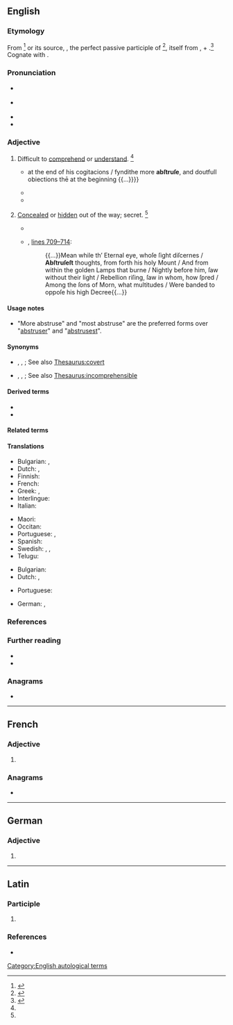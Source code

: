 ==English==

===Etymology===
{{PIE root|en|trewd}}
From {{etyl|fr|en}} {{m|fr|abstrus}}<ref name=SOED>{{R:SOED5|page=10}}</ref> or its source, {{etyl|la|en}} {{m|la|abstrūsus||hidden, concealed}}, the perfect passive participle of {{m|la|abstrūdō||conceal, to push away}}<ref name=WI3>{{R:MW3 1976|page=8}}</ref>, itself from {{m|la|ab}}, {{m|la|abs||away}} + {{m|la|trūdō||thrust, push}}.<ref name=RHD>{{R:RHCD|page=7}}</ref> Cognate with {{etyl|de|en}} {{m|de|abstrus}}.

===Pronunciation===
* {{a|RP}} {{IPA|/əbˈstɹuːs/|lang=en}}
* {{a|GA}} {{IPA|/æbˈstɹus/|/əb-/|lang=en}}
* {{rhymes|uːs|lang=en}}
* {{hyphenation|ab|struse|lang=en}}

===Adjective===
{{en-adj|er|more}}

# Difficult to [[comprehend]] or [[understand]]. {{defdate|First attested in the late 16<sup>th</sup> century.}}<ref name=SOED/>
#: {{syn|en|recondite|obscure|esoteric}}
#* {{quote-book|lang=en|year=1548|author=Bishop John Hooper|title=A Declaration of the Ten Holy Comaundementes of Almygthye God|chapter=Curiosity|page=218|passage={{...}} at the end of his cogitacions / fyndithe more '''abſtruſe''', and doutfull obiections thē at the beginning {{...}}}}
#* {{quote-book|lang=en|year=1748|author=David Hume|chapter=An Enquiry concerning Human Understanding|title=Essays and Treatises on Several Subjects|url=https://books.google.com/books?id=URNIAAAAMAAJ|edition=new|volume=II|location=London|publisher=T. Cadell|year_published=1772|section=section I|page=4|passage=It is certain that the eaſy and obvious philoſophy will always, with the generality of mankind, have the preference above the accurate and '''abſtruſe''' ; and by many will be recommended, not only as more agreeable, but more uſeful than the other.}}
#* {{quote-book|lang=en|year=1854|author=[[w:Henry Hart Milman|Henry Hart Milman]]|chapter=Pelagianism|title=History of Latin Christianity|volume=I|location=London|publisher=John Murray|section=book II|passage=A second rescript followed, commanding all bishops not merely to subscribe to the dominant opinions on these profound and '''abstruse''' topics, but to condemn their authors, Pelagius and Cœlestius, as irreclaimable heretics, and this under pain of deprivation and banishment.}}
# {{lb|en|obsolete}} [[conceal|Concealed]] or [[hidden]] out of the way; secret. {{defdate|Attested from the late 16<sup>th</sup> century until the mid 18<sup>th</sup> century.}}<ref name=SOED/>
#* {{quote-book|lang=en|year=1612|author=[[w:Thomas Shelton (translator)|Thomas Shelton]], transl.|type=translation|by={{w|Miguel de Cervantes}}|title=The History of the Valorous and Wittie Knight-Errant Don-Quixote Of the Mancha|url=https://books.google.com/books?id=dgCNj8Bo1e8C|location=London|publisher={{w|William Stansby}} for [[w:Edward Blount|Ed[ward] Blount]]|section=part 4|chapter=XV|page=500|passage=O who is he that could carrie newes to our olde father, that thou wert but aliue, although thou wert hidden in the moſt '''abſtruſe''' dungeons of Barbarie ; for his riches, my brothers and mine would fetch thee from thence.}}
#* {{RQ:Milton Lost|V}}, [https://archive.org/stream/paradiselostpoem00milt_0#page/n159 lines 709–714]:
#*: {{...}}Mean while th’ Eternal eye, whoſe ſight diſcernes / '''Abſtruſeſt''' thoughts, from forth his holy Mount / And from within the golden Lamps that burne / Nightly before him, ſaw without their light / Rebellion riſing, ſaw in whom, how ſpred / Among the ſons of Morn, what multitudes / Were banded to oppoſe his high Decree{{...}}

====Usage notes====
* "More abstruse" and "most abstruse" are the preferred forms over "[[abstruser]]" and "[[abstrusest]]".

====Synonyms====
* {{sense|concealed}} {{l|en|clandestine}}, {{l|en|secret}}, {{l|en|surreptitious}}; See also [[Thesaurus:covert]]
* {{sense|difficult to comprehend}} {{l|en|esoteric}}, {{l|en|obscure}}, {{l|en|recondite}}; See also [[Thesaurus:incomprehensible]]

====Derived terms====
* {{l|en|abstrusely}}
* {{l|en|abstruseness}}

====Related terms====
{{rootsee|en|trewd}}

====Translations====
{{trans-top|difficult to comprehend}}
* Bulgarian: {{t+|bg|неясен}}, {{t|bg|труден за разбиране}}
* Dutch: {{t|nl|onbevattelijk}}, {{t+|nl|ondoorgrondelijk}}
* Finnish: {{t|fi|vaikeaselkoinen}}
* French: {{t+|fr|abstrus}}
* Greek: {{t+|el|δυσνόητος|m}}, {{t+|el|ασαφής|m}}
* Interlingue: {{t|ie|abstrus}}
* Italian: {{t+|it|astruso}}
{{trans-mid}}
* Maori: {{t|mi|ākahukahu}}
* Occitan: {{t|oc|abstrús}}
* Portuguese: {{t+|pt|abstruso|m}}, {{t+|pt|abstruso}}
* Spanish: {{t+|es|abstruso|m}}
* Swedish: {{t+|sv|svårfattlig}}, {{t+|sv|dunkel}}, {{t+|sv|abstrus}}
* Telugu: {{t+|te|గూఢము}}
{{trans-bottom}}

{{trans-top|(obsolete) concealed}}
* Bulgarian: {{t+|bg|скрит}}
* Dutch: {{t+|nl|verborgen}}, {{t+|nl|versluierd}}
{{trans-mid}}
* Portuguese: {{t+|pt|abstruso}}
{{trans-bottom}}

{{checktrans-top}}
* German: {{t+check|de|abstrus}}, {{t+check|de|unfaßbar}}
{{trans-mid}}
{{trans-bottom}}

===References===
<references/>

===Further reading===
* {{R:Webster 1913}}
* {{R:Century 1911}}

===Anagrams===
* {{anagrams|en|a=abersstu|Staubers|Straubes|surbates|surbeats}}

[[Category:English autological terms]]

----

==French==

===Adjective===
{{head|fr|adjective form}}

# {{feminine singular of|abstrus|lang=fr}}

===Anagrams===
* {{l|fr|arbustes}}

----

==German==

===Adjective===
{{head|de|adjective form}}

# {{inflection of|de|abstrus||str//mix|nom//acc|f|s|;|str|nom//acc|p|;|wk|nom|all-gender|s|;|wk|acc|f//n|s}}

----

==Latin==

===Participle===
{{la-part-form|abstrūse}}

# {{inflection of|abstrūsus||voc|m|s|lang=la}}

===References===
* {{R:L&S}}